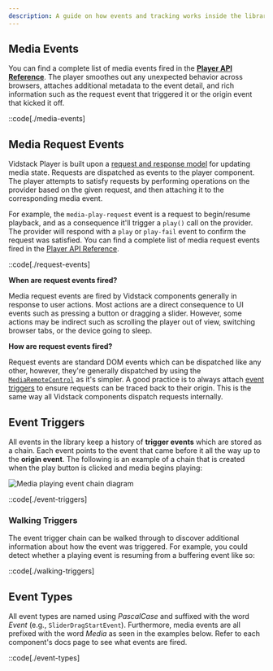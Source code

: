 ```yaml
---
description: A guide on how events and tracking works inside the library.
---
```



## Media Events

You can find a complete list of media events fired in the **[Player API Reference][player-api]**. The
player smoothes out any unexpected behavior across browsers, attaches additional metadata to the
event detail, and rich information such as the request event that triggered it or the origin event
that kicked it off.

::code[./media-events]

## Media Request Events

Vidstack Player is built upon a [request and response model][player-architecture] for updating
media state. Requests are dispatched as events to the player component. The player attempts
to satisfy requests by performing operations on the provider based on the given request, and
then attaching it to the corresponding media event.

For example, the `media-play-request` event is a request to begin/resume playback, and as a
consequence it'll trigger a `play()` call on the provider. The provider will respond with a
`play` or `play-fail` event to confirm the request was satisfied. You can find a complete list
of media request events fired in the [Player API Reference][player-api].

::code[./request-events]

**When are request events fired?**

Media request events are fired by Vidstack components generally in response to user actions. Most
actions are a direct consequence to UI events such as pressing a button or dragging a slider.
However, some actions may be indirect such as scrolling the player out of view, switching
browser tabs, or the device going to sleep.

**How are request events fired?**

Request events are standard DOM events which can be dispatched like any other, however, they're
generally dispatched by using the [`MediaRemoteControl`][remote-control] as it's simpler. A
good practice is to always attach [event triggers](#event-triggers) to ensure requests can be
traced back to their origin. This is the same way all Vidstack components dispatch requests
internally.

[player-architecture]: /docs/player/getting-started/architecture
[remote-control]: /docs/player/core-concepts/state-management#updating

## Event Triggers

All events in the library keep a history of **trigger events** which are stored as a chain. Each
event points to the event that came before it all the way up to the **origin event**. The following
is an example of a chain that is created when the play button is clicked and media begins playing:

<img
  src={eventChainImage.src}
  alt="Media playing event chain diagram"
  decoding="async"
  loading="lazy"
/>

::code[./event-triggers]

### Walking Triggers

The event trigger chain can be walked through to discover additional information about how the
event was triggered. For example, you could detect whether a playing event is resuming from a
buffering event like so:

::code[./walking-triggers]

## Event Types

All event types are named using _PascalCase_ and suffixed with the word _Event_
(e.g., `SliderDragStartEvent`). Furthermore, media events are all prefixed with the word _Media_ as
seen in the examples below. Refer to each component's docs page to see what events are fired.

::code[./event-types]

[player-api]: /docs/player/components/core/player#api-reference
